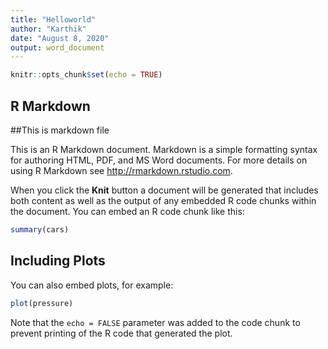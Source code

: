 ```yaml
---
title: "Helloworld"
author: "Karthik"
date: "August 8, 2020"
output: word_document
---
```


```r
knitr::opts_chunk$set(echo = TRUE)
```

## R Markdown
##This is markdown file

This is an R Markdown document. Markdown is a simple formatting syntax for authoring HTML, PDF, and MS Word documents. For more details on using R Markdown see <http://rmarkdown.rstudio.com>.

When you click the **Knit** button a document will be generated that includes both content as well as the output of any embedded R code chunks within the document. You can embed an R code chunk like this:

```r
summary(cars)
```

## Including Plots

You can also embed plots, for example:

```r
plot(pressure)
```

Note that the `echo = FALSE` parameter was added to the code chunk to prevent printing of the R code that generated the plot.

